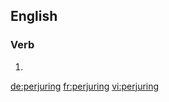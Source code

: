 ==English==

===Verb===
{{head|en}}

# {{present participle of|perjure|lang=en}}

[[de:perjuring]]
[[fr:perjuring]]
[[vi:perjuring]]